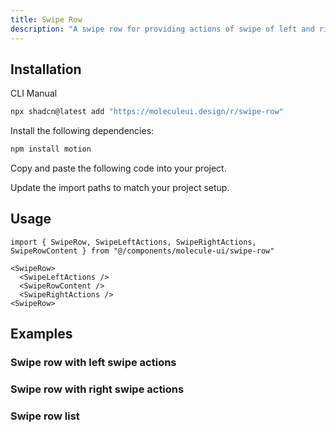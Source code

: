 ```yaml
---
title: Swipe Row
description: "A swipe row for providing actions of swipe of left and right"
---
```


<ComponentPreview name="swipe-row-demo" />

## Installation

<Tabs defaultValue="cli">

<TabsList>
  <TabsTrigger value="cli">CLI</TabsTrigger>
  <TabsTrigger value="manual">Manual</TabsTrigger>
</TabsList>
<TabsContent value="cli">

```bash
npx shadcn@latest add "https://moleculeui.design/r/swipe-row"
```



</TabsContent>

<TabsContent value='manual'>

<Steps>

<Step>Install the following dependencies:</Step>

```bash
npm install motion
```

<Step>Copy and paste the following code into your project.</Step>

<ComponentSource
  title="components/molecule-ui/swipe-row.tsx"
  name="swipe-row"
/>

<Step>Update the import paths to match your project setup.</Step>

</Steps>

</TabsContent>

</Tabs>

<div className='mb-6'>

## Usage

```tsx
import { SwipeRow, SwipeLeftActions, SwipeRightActions, SwipeRowContent } from "@/components/molecule-ui/swipe-row"
```

```tsx
<SwipeRow>
  <SwipeLeftActions />
  <SwipeRowContent />
  <SwipeRightActions />
<SwipeRow>
```

</div>

## Examples

<div>

### Swipe row with left swipe actions

<ComponentPreview name="swipe-row-left-demo" />

### Swipe row with right swipe actions

<ComponentPreview name="swipe-row-right-demo" />

### Swipe row list

<ComponentPreview name="swipe-row-list-demo" />

</div>


